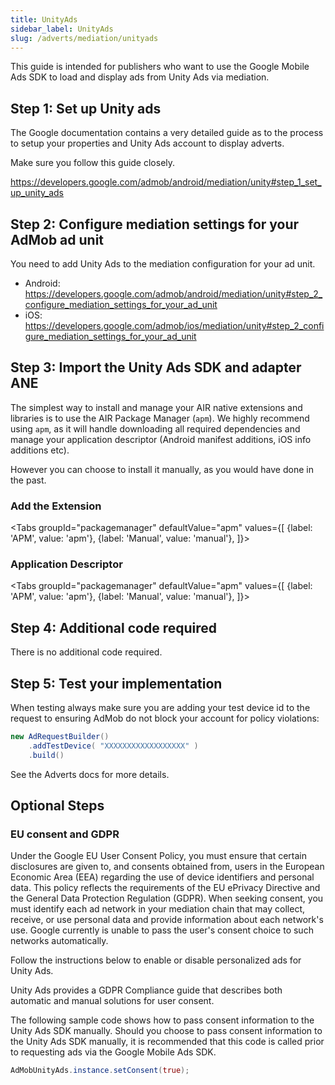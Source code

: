 ```yaml
---
title: UnityAds
sidebar_label: UnityAds
slug: /adverts/mediation/unityads
---
```






This guide is intended for publishers who want to use the Google Mobile Ads SDK to load and display ads from Unity Ads via mediation.

## Step 1: Set up Unity ads

The Google documentation contains a very detailed guide as to the process to setup your properties and Unity Ads account to display adverts.

Make sure you follow this guide closely.

https://developers.google.com/admob/android/mediation/unity#step_1_set_up_unity_ads

## Step 2: Configure mediation settings for your AdMob ad unit

You need to add Unity Ads to the mediation configuration for your ad unit.

- Android: https://developers.google.com/admob/android/mediation/unity#step_2_configure_mediation_settings_for_your_ad_unit
- iOS: https://developers.google.com/admob/ios/mediation/unity#step_2_configure_mediation_settings_for_your_ad_unit

## Step 3: Import the Unity Ads SDK and adapter ANE


The simplest way to install and manage your AIR native extensions and libraries is to use the AIR Package Manager (`apm`). We highly recommend using `apm`, as it will handle downloading all required dependencies and manage your application descriptor (Android manifest additions, iOS info additions etc).

However you can choose to install it manually, as you would have done in the past. 

### Add the Extension

<Tabs
  groupId="packagemanager"
  defaultValue="apm"
  values={[
    {label: 'APM', value: 'apm'},
    {label: 'Manual', value: 'manual'},
  ]}>

  <TabItem value="apm" >
	<InstallAPM/>
  </TabItem>
  <TabItem value="manual" >
	<InstallManual/>
  </TabItem>
  
</Tabs>


### Application Descriptor

<Tabs
  groupId="packagemanager"
  defaultValue="apm"
  values={[
    {label: 'APM', value: 'apm'},
    {label: 'Manual', value: 'manual'},
  ]}>

  <TabItem value="apm" >
	<AppDescriptorAPM/>
  </TabItem>
  <TabItem value="manual" >
	<AppDescriptorManual/>
  </TabItem>
  
</Tabs>



## Step 4: Additional code required

There is no additional code required.



## Step 5: Test your implementation

When testing always make sure you are adding your test device id to the request to ensuring AdMob do not block your account for policy violations:

```actionscript
new AdRequestBuilder()
    .addTestDevice( "XXXXXXXXXXXXXXXXXX" )
    .build()
```

See the Adverts docs for more details.



## Optional Steps

### EU consent and GDPR

Under the Google EU User Consent Policy, you must ensure that certain disclosures are given to, and consents obtained from, users in the European Economic Area (EEA) regarding the use of device identifiers and personal data. This policy reflects the requirements of the EU ePrivacy Directive and the General Data Protection Regulation (GDPR). When seeking consent, you must identify each ad network in your mediation chain that may collect, receive, or use personal data and provide information about each network's use. Google currently is unable to pass the user's consent choice to such networks automatically.

Follow the instructions below to enable or disable personalized ads for Unity Ads.

Unity Ads provides a GDPR Compliance guide that describes both automatic and manual solutions for user consent.

The following sample code shows how to pass consent information to the Unity Ads SDK manually. Should you choose to pass consent information to the Unity Ads SDK manually, it is recommended that this code is called prior to requesting ads via the Google Mobile Ads SDK.

```actionscript
AdMobUnityAds.instance.setConsent(true);
```
